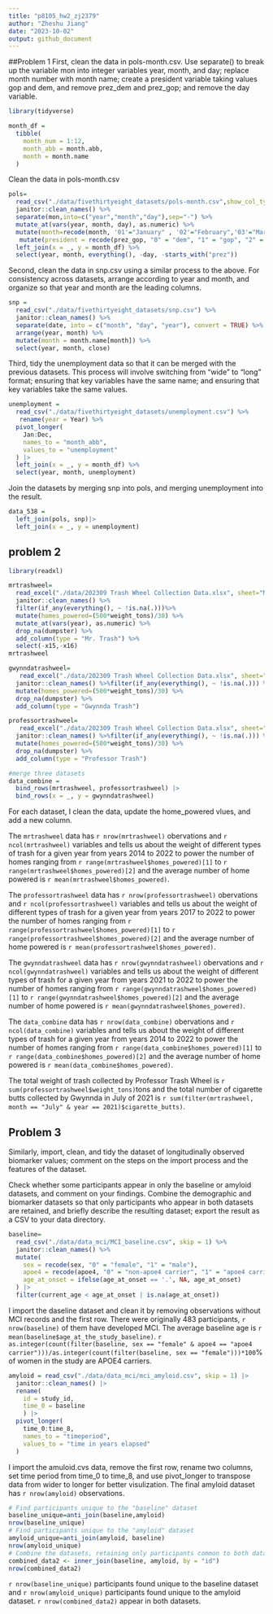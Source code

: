 ```yaml
---
title: "p8105_hw2_zj2379"
author: "Zheshu Jiang"
date: "2023-10-02"
output: github_document
---
```


##Problem 1
First, clean the data in pols-month.csv. Use separate() to break up the variable mon into integer variables year, month, and day; replace month number with month name; create a president variable taking values gop and dem, and remove prez_dem and prez_gop; and remove the day variable.
```r
library(tidyverse)
```

```r
month_df = 
  tibble(
    month_num = 1:12,
    month_abb = month.abb,
    month = month.name
  )
```

Clean the data in pols-month.csv
```r
pols=
  read_csv("./data/fivethirtyeight_datasets/pols-month.csv",show_col_types = FALSE) %>%
  janitor::clean_names() %>% 
  separate(mon,into=c("year","month","day"),sep="-") %>% 
  mutate_at(vars(year, month, day), as.numeric) %>% 
  mutate(month=recode(month, '01'="January" , '02'="February",'03'="March",'04'="April","05"="May","06"="June","07"="July","08"="August","09"="Septemer","10"="October","11"="November","12"="December")) %>% 
   mutate(president = recode(prez_gop, "0" = "dem", "1" = "gop", "2" = "gop")) |>
  left_join(x = _, y = month_df) %>% 
  select(year, month, everything(), -day, -starts_with("prez"))
```
Second, clean the data in snp.csv using a similar process to the above. For consistency across datasets, arrange according to year and month, and organize so that year and month are the leading columns.

```r
snp = 
  read_csv("./data/fivethirtyeight_datasets/snp.csv") %>% 
  janitor::clean_names() %>% 
  separate(date, into = c("month", "day", "year"), convert = TRUE) %>% 
  arrange(year, month) %>% 
  mutate(month = month.name[month]) %>% 
  select(year, month, close) 
```

Third, tidy the unemployment data so that it can be merged with the previous datasets. This process will involve switching from “wide” to “long” format; ensuring that key variables have the same name; and ensuring that key variables take the same values.

```r
unemployment = 
  read_csv("./data/fivethirtyeight_datasets/unemployment.csv") %>%
   rename(year = Year) %>% 
  pivot_longer(
    Jan:Dec, 
    names_to = "month_abb",
    values_to = "unemployment"
  ) |> 
  left_join(x = _, y = month_df) %>% 
  select(year, month, unemployment)
```
Join the datasets by merging snp into pols, and merging unemployment into the result.
```r
data_538 = 
  left_join(pols, snp)|>
  left_join(x = _, y = unemployment)
```

## problem 2

```r
library(readxl)
```

```r
mrtrashweel=
  read_excel("./data/202309 Trash Wheel Collection Data.xlsx", sheet="Mr. Trash Wheel") %>%
  janitor::clean_names() %>%
  filter(if_any(everything(), ~ !is.na(.)))%>%
  mutate(homes_powered=(500*weight_tons)/30) %>%  
  mutate_at(vars(year), as.numeric) %>% 
  drop_na(dumpster) %>% 
  add_column(type = "Mr. Trash") %>%
  select(-x15,-x16)
mrtrashweel
```

```r
gwynndatrashweel=
   read_excel("./data/202309 Trash Wheel Collection Data.xlsx", sheet="Gwynnda Trash Wheel") %>% 
  janitor::clean_names() %>%filter(if_any(everything(), ~ !is.na(.))) %>% 
  mutate(homes_powered=(500*weight_tons)/30) %>%  
  drop_na(dumpster) %>% 
  add_column(type = "Gwynnda Trash") 
```

```r
professortrashweel=
   read_excel("./data/202309 Trash Wheel Collection Data.xlsx", sheet="Professor Trash Wheel") %>% 
  janitor::clean_names() %>%filter(if_any(everything(), ~ !is.na(.))) %>% 
  mutate(homes_powered=(500*weight_tons)/30) %>%  
  drop_na(dumpster) %>% 
  add_column(type = "Professor Trash") 
```


```r
#merge three datasets
data_combine = 
  bind_rows(mrtrashweel, professortrashweel) |>
  bind_rows(x = _, y = gwynndatrashweel)
```


For each dataset, I clean the data, update the home_powered vlues, and add a new column.

The `mrtrashweel` data has `r nrow(mrtrashweel)` obervations and `r ncol(mrtrashweel)` variables and tells us about the weight of different types of trash for a given year from years 2014 to 2022 to power the number of homes ranging from `r range(mrtrashweel$homes_powered)[1]` to `r range(mrtrashweel$homes_powered)[2]` and the average number of home powered is `r mean(mrtrashweel$homes_powered)`.

The `professortrashweel` data has `r nrow(professortrashweel)` obervations and `r ncol(professortrashweel)` variables and tells us about the weight of different types of trash for a given year from years 2017 to 2022 to power the number of homes ranging from `r range(professortrashweel$homes_powered)[1]` to `r range(professortrashweel$homes_powered)[2]` and the average number of home powered is `r mean(professortrashweel$homes_powered)`.

The `gwynndatrashweel` data has `r nrow(gwynndatrashweel)` obervations and `r ncol(gwynndatrashweel)` variables and tells us about the weight of different types of trash for a given year from years 2021 to 2022 to power the number of homes ranging from `r range(gwynndatrashweel$homes_powered)[1]` to `r range(gwynndatrashweel$homes_powered)[2]` and the average number of home powered is `r mean(gwynndatrashweel$homes_powered)`.

The `data_combine` data has `r nrow(data_combine)` obervations and `r ncol(data_combine)` variables and tells us about the weight of different types of trash for a given year from years 2014 to 2022 to power the number of homes ranging from `r range(data_combine$homes_powered)[1]` to `r range(data_combine$homes_powered)[2]` and the average number of home powered is `r mean(data_combine$homes_powered)`.

The total weight of trash collected by Professor Trash Wheel is `r sum(professortrashweel$weight_tons)`tons and the total number of cigarette butts collected by Gwynnda in July of 2021 is `r sum(filter(mrtrashweel, month == "July" & year == 2021)$cigarette_butts)`.

## Problem 3

Similarly, import, clean, and tidy the dataset of longitudinally observed biomarker values; comment on the steps on the import process and the features of the dataset.

Check whether some participants appear in only the baseline or amyloid datasets, and comment on your findings. Combine the demographic and biomarker datasets so that only participants who appear in both datasets are retained, and briefly describe the resulting dataset; export the result as a CSV to your data directory.

```r
baseline=
  read_csv("./data/data_mci/MCI_baseline.csv", skip = 1) %>% 
  janitor::clean_names() %>% 
  mutate(
    sex = recode(sex, "0" = "female", "1" = "male"),
    apoe4 = recode(apoe4, "0" = "non-apoe4 carrier", "1" = "apoe4 carrier"),
    age_at_onset = ifelse(age_at_onset == '.', NA, age_at_onset)
  ) |>
  filter(current_age < age_at_onset | is.na(age_at_onset)) 
```


I import the daseline dataset and clean it by removing observations without MCI records and the first row. There were originally 483 participants, `r nrow(baseline)` of them have developed MCI. The average baseline age is `r mean(baseline$age_at_the_study_baseline)`. `r as.integer(count(filter(baseline, sex == "female" & apoe4 == "apoe4 carrier")))/as.integer(count(filter(baseline, sex == "female")))*100`% of women in the study are APOE4 carriers.

```r
amyloid = read_csv("./data/data_mci/mci_amyloid.csv", skip = 1) |>
  janitor::clean_names() |>
  rename(
    id = study_id,
    time_0 = baseline
    ) |>
  pivot_longer(
    time_0:time_8, 
    names_to = "timeperiod",
    values_to = "time in years elapsed"
  ) 
```

I import the amuloid.cvs data, remove the first row, rename two columns, set time period from time_0 to time_8, and use pivot_longer to transpose data from wider to longer for better visulization. The final amyloid dataset has `r nrow(amyloid)` observations.

```r
# Find participants unique to the "baseline" dataset
baseline_unique=anti_join(baseline,amyloid)
nrow(baseline_unique)
# Find participants unique to the "amyloid" dataset
amyloid_unique=anti_join(amyloid, baseline)
nrow(amyloid_unique)
# Combine the datasets, retaining only participants common to both datasets
combined_data2 <- inner_join(baseline, amyloid, by = "id")
nrow(combined_data2)
```
`r nrow(baseline_unique)` participants found unique to the baseline dataset and `r nrow(amyloid_unique)` participants found unique to the amyloid dataset. `r nrow(combined_data2)` appear in both datasets.


